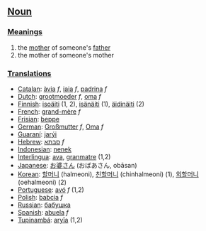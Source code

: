 ==[[Noun]]==

===[[Meanings]]===
#the [[mother]] of someone's [[father]]
#the mother of someone's mother

===[[Translations]]===
*[[Catalan]]: [[àvia]] ''f'', [[iaia]] ''f'', [[padrina]] ''f''
*[[Dutch]]: [[grootmoeder]] ''f'', [[oma]] ''f''
*[[Finnish]]: [[isoäiti]] (1, 2), [[isänäiti]] (1), [[äidinäiti]] (2)
*[[French]]: [[grand-mère]] ''f''
*[[Frisian]]: [[beppe]]
*[[German]]: [[Großmutter]] ''f'', [[Oma]] ''f''
*[[Guaraní]]: [[jarýi]]
*[[Hebrew]]: [[סבתא]] ''f''
*[[Indonesian]]: [[nenek]]
*[[Interlingua]]: [[ava]], [[granmatre]] (1,2)
*[[Japanese]]: [[お婆さん]] (おばあさん, obāsan)
*[[Korean]]: [[할머니]] (halmeoni), [[친할머니]] (chinhalmeoni) (1), [[외할머니]] (oehalmeoni) (2)
*[[Portuguese]]: [[avó]] ''f'' (1,2)
*[[Polish]]: [[babcia]] ''f''
*[[Russian]]: [[бабушка]]
*[[Spanish]]: [[abuela]] ''f''
*[[Tupinambá]]: [[aryîa]] (1,2)
